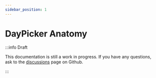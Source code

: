 ```yaml
---
sidebar_position: 1
---
```


# DayPicker Anatomy

:::info Draft

This documentation is still a work in progress. If you have any questions, ask to the [discussions](https://github.com/gpbl/react-day-picker/discussions) page on Github.

:::
